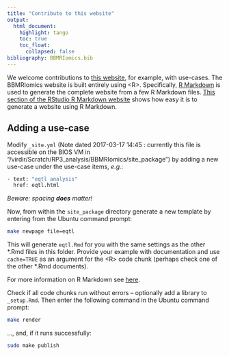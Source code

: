```yaml
---
title: "Contribute to this website"
output: 
  html_document:
    highlight: tango
    toc: true
    toc_float:
      collapsed: false
bibliography: BBMRIomics.bib
---
```


We welcome contributions to 
[this website](bios-vm.bbmrirp3-lumc.surf-hosted.nl/BBMRIomics/), for example, 
with use-cases. The BBMRIomics website is built entirely
using \<R\>. Specifically, [R\ Markdown](http://rmarkdown.rstudio.com/) is used
to generate the complete website from a few R\ Markdown files. [This section of
the RStudio R\ Markdown website](http://rmarkdown.rstudio.com/rmarkdown_websites.html)
shows how easy it is to generate a website using R\ Markdown.


## Adding a use-case ##

Modify `_site.yml` (Note dated 2017-03-17 14:45 : currently this file is accessible
on the BIOS VM in "/virdir/Scratch/RP3_analysis/BBMRIomics/site_package") by adding
a new use-case under the use-case items, *e.g.*: 

```bash
- text: "eqtl analysis"
  href: eqtl.html
```
  
*Beware: spacing **does** matter!*

Now, from within the `site_package` directory generate a new template by entering
from the Ubuntu command prompt:

```bash
make newpage file=eqtl
```

This will generate `eqtl.Rmd` for you with the same settings as the other \*.Rmd
files in this folder. Provide your example with documentation and use `cache=TRUE`
as an argument for the \<R\> code chunk (perhaps check one of the other \*.Rmd
documents).

For more information on R\ Markdown see [here](http://rmarkdown.rstudio.com/).

Check if all code chunks run without errors -- optionally add a library to
`_setup.Rmd`. Then enter the following command in the Ubuntu command prompt:

```bash
make render
```

..., and, if it runs successfully:

```bash
sudo make publish
```


